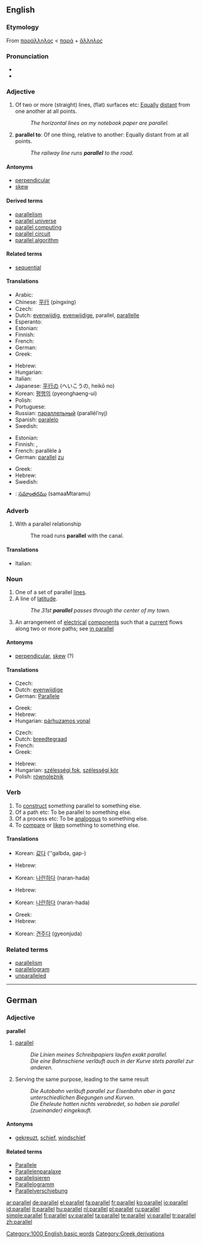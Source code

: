 ==English==
{{wikipedia}}

===Etymology===
From {{AGr.}} [[παράλληλος]] < [[παρά]] + [[ἄλληλος]]

===Pronunciation===
* {{audio|en-us-parallel.ogg|Audio (US)}}
* {{enPR|păr'ə-lĕl"}}

===Adjective===
{{en-adj|-}}

# Of two or more (straight) lines, (flat) surfaces etc: [[equally|Equally]] [[distant]] from one another at all points.
#: ''The horizontal lines on my notebook paper are parallel.''
# '''parallel to''': Of one thing, relative to another: Equally distant from at all points.
#: ''The railway line runs '''parallel''' to the road.''

====Antonyms====
* [[perpendicular]]
* [[skew]]

====Derived terms====
* [[parallelism]]
* [[parallel universe]]
* [[parallel computing]]
* [[parallel circuit]]
* [[parallel algorithm]]

====Related terms====
* [[sequential]]

====Translations====
{{trans-top|of two or more (straight) lines, (flat) surfaces etc: equally distant from one another at all points}}
* Arabic: {{Arab|[[موازي]]}} {{IPAchar|(muwāzi)}}
* Chinese: [[平行]] (píngxíng)
* Czech: {{t-|cs|rovnoběžný|m}}
* Dutch: [[evenwijdig]], [[evenwijdige]], parallel, [[parallelle]]
* Esperanto: {{t-|eo|paralela|xs=Esperanto}}
* Estonian: {{t|et|rööpne}}
* Finnish: {{t-|fi|rinnakkainen}}
* French: {{t+|fr|parallèle}}
* German: {{t+|de|parallel}}
* Greek: {{t+|el|παράλληλος|sc=Grek}}
{{trans-mid}}
* Hebrew: {{he-translation|מקבילים|makbilím}} {{m|p}}
* Hungarian: {{t+|hu|párhuzamos}}
* Italian: {{t+|it|parallelo}}
* Japanese: [[平行]]の (へいこうの, heikō no)
* Korean: [[평행의]] (pyeonghaeng-ui)
* Polish: {{t+|pl|równoległy}}
* Portuguese: {{t+|pt|paralelo}}
* Russian: [[параллельный]] (parallél’nyj)
* Spanish: [[paralelo]]
* Swedish: {{t+|sv|parallell}}
{{trans-bottom}}

{{trans-top|of one thing, relative to another: Equally distant from at all points}}
* Estonian: {{t|et|rööpne}}
* Finnish: {{t-|fi|rinnakkainen}}, {{t-|fi|yhdensuuntainen}}
* French: parallèle à
* German: [[parallel]] [[zu]]
{{trans-mid}}
* Greek: {{t+|el|παράλληλος|sc=Grek}}
* Hebrew: {{he-translation|מקביל|makbíl}} {{m|s}}
* Swedish: {{t+|sv|parallell}}
{{trans-bottom}}

{{checktrans-top}}
* {{ttbc|Telugu}}: [[సమాంతరము]] (samaaMtaramu)
{{trans-bottom}}

===Adverb===
{{en-adv}}

# With a parallel relationship
#: The road runs '''parallel''' with the canal.

====Translations====
{{top}}
* Italian: {{t-|it|parallelamente}}
{{mid}}

{{bottom}}

===Noun===
{{en-noun}}

# One of a set of parallel [[line]]s.
# A line of [[latitude]].
#: ''The 31st '''parallel''' passes through the center of my town.''
# An arrangement of [[electrical]] [[component]]s such that a [[current]] flows along two or more paths; see [[in parallel]]

====Antonyms====
* [[perpendicular]], [[skew]] (?)

====Translations====
{{trans-top|one of a set of parallel lines}}
* Czech: {{t-|cs|rovnoběžka|f}}
* Dutch: [[evenwijdige]] {{f}}
* German: [[Parallele]] {{f}}
{{trans-mid}}
* Greek: {{t+|el|παράλληλος|sc=Grek}}
* Hebrew: {{he-translation|מקביל|makbíl}} {{m}}
* Hungarian: [[párhuzamos vonal]]
{{trans-bottom}}

{{trans-top|line of latitude}}
* Czech: {{t-|cs|rovnoběžka|f}}
* Dutch: [[breedtegraad]] {{m}}
* French: {{t+|fr|parallèle|m}}
* Greek: {{t+|el|παράλληλος|sc=Grek}}
{{trans-mid}}
* Hebrew: {{he-translation|קו רוחב|káv rókhav}} {{m}}
* Hungarian: [[szélességi fok]], [[szélességi kör]]
* Polish: [[równolężnik]] {{m}}
{{trans-bottom}}

===Verb===
{{en-verb|parallels|'''[[paralleling]]''' ''or'' '''[[parallelling]]''' (British only)|'''[[paralleled]]''' ''or'' '''[[parallelled]]''' (British only)}}

# To [[construct]] something parallel to something else.
# Of a path etc: To be parallel to something else.
# Of a process etc: To be [[analogous]] to something else.
# To [[compare]] or [[liken]] something to something else.

====Translations====
{{trans-top|to construct something parallel to something else}}
* Korean: [[갋다]] (''galbda, gap-)
{{trans-mid}}
{{trans-bottom}}

{{trans-top|of a path etc: To be parallel to something else}}
* Hebrew: {{he-translation|להקביל|lehakbíl}}
{{trans-mid}}
* Korean: [[나란하다]] (naran-hada)
{{trans-bottom}}

{{trans-top|of a process etc: To be analogous to something else}}
* Hebrew: {{he-translation|להקביל|lehakbíl}}
{{trans-mid}}
* Korean: [[나란하다]] (naran-hada)
{{trans-bottom}}

{{trans-top|to [[compare]] or [[liken]] something to something else}}
* Greek: {{t|el|παραλληλίζω|sc=Grek}}
* Hebrew: {{he-translation|להשוות|lehashvót}}
{{trans-mid}}
* Korean: [[견주다]] (gyeonjuda)
{{trans-bottom}}

===Related terms===
* [[parallelism]]
* [[parallelogram]]
* [[unparalleled]]

[[Category:1000 English basic words]]

----

==German==

===Adjective===
'''parallel'''

# [[parallel#English|parallel]]
#: ''Die Linien meines Schreibpapiers laufen exakt parallel.''
#: ''Die eine Bahnschiene verläuft auch in der Kurve stets parallel zur anderen.''
# Serving the same purpose, leading to the same result
#: ''Die Autobahn verläuft parallel zur Eisenbahn aber in ganz unterschiedlichen Biegungen und Kurven.''
#: ''Die Eheleute hatten nichts verabredet, so haben sie parallel (zueinander) eingekauft.''

====Antonyms====
* [[gekreuzt]], [[schief]], [[windschief]]

====Related terms====
* [[Parallele]]
* [[Parallelenparalaxe]]
* [[parallelisieren]]
* [[Parallelogramm]]
* [[Parallelverschiebung]]

[[Category:Greek derivations]]

[[ar:parallel]]
[[de:parallel]]
[[el:parallel]]
[[fa:parallel]]
[[fr:parallel]]
[[ko:parallel]]
[[io:parallel]]
[[id:parallel]]
[[it:parallel]]
[[hu:parallel]]
[[nl:parallel]]
[[pl:parallel]]
[[ru:parallel]]
[[simple:parallel]]
[[fi:parallel]]
[[sv:parallel]]
[[ta:parallel]]
[[te:parallel]]
[[vi:parallel]]
[[tr:parallel]]
[[zh:parallel]]